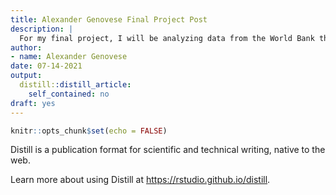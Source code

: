 ```yaml
---
title: Alexander Genovese Final Project Post
description: |
  For my final project, I will be analyzing data from the World Bank that covers World GDP as of July 2021. I will be looking at ranges, averages, and seeing how the distribution of GDP is in 2021.
author:
- name: Alexander Genovese
date: 07-14-2021
output:
  distill::distill_article:
    self_contained: no
draft: yes
---
```



```r
knitr::opts_chunk$set(echo = FALSE)
```

Distill is a publication format for scientific and technical writing, native to the web.

Learn more about using Distill at <https://rstudio.github.io/distill>.


